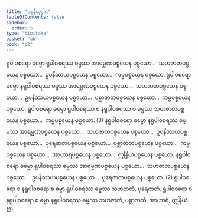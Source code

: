 ```yaml
---
title: "ပစ္စနီယုဒ္ဓါရ"
tableOfContents: false
sidebar:
  order: 5
type: "tipitaka"
basket: "ab"
book: "p2"
---
```



<DynamicBreadcrumb />

<Division number="260" book="p2" e="ch" v="38" p="469">

<Paragraph number="4643" book="p2">
ရူပါဝစရော ဓမ္မော ရူပါဝစရဿ ဓမ္မဿ အာရမ္မဏပစ္စယေန ပစ္စယော…  သဟဇာတပစ္စယေန ပစ္စယော…  ဥပနိဿယပစ္စယေန ပစ္စယော…  ကမ္မပစ္စယေန ပစ္စယော. ရူပါဝစရော ဓမ္မော နရူပါဝစရဿ ဓမ္မဿ အာရမ္မဏပစ္စယေန ပစ္စယော…  သဟဇာတပစ္စယေန ပစ္စယော…  ဥပနိဿယပစ္စယေန ပစ္စယော…  ပစ္ဆာဇာတပစ္စယေန ပစ္စယော…  ကမ္မပစ္စယေန ပစ္စယော. ရူပါဝစရော ဓမ္မော ရူပါဝစရဿ စ နရူပါဝစရဿ စ ဓမ္မဿ သဟဇာတပစ္စယေန ပစ္စယော…  ကမ္မပစ္စယေန ပစ္စယော. (3)
</Paragraph>

</Division>
<Division number="261" book="p2" e="ch" v="38" p="469">

<Paragraph number="4644" book="p2">
နရူပါဝစရော ဓမ္မော နရူပါဝစရဿ ဓမ္မဿ အာရမ္မဏပစ္စယေန ပစ္စယော…  သဟဇာတပစ္စယေန ပစ္စယော…  ဥပနိဿယပစ္စယေန ပစ္စယော…  ပုရေဇာတပစ္စယေန ပစ္စယော…  ပစ္ဆာဇာတပစ္စယေန ပစ္စယော…  ကမ္မပစ္စယေန ပစ္စယော…  အာဟာရပစ္စယေန ပစ္စယော…  ဣန္ဒြိယပစ္စယေန ပစ္စယော. နရူပါဝစရော ဓမ္မော ရူပါဝစရဿ ဓမ္မဿ အာရမ္မဏပစ္စယေန ပစ္စယော…  သဟဇာတပစ္စယေန ပစ္စယော…  ဥပနိဿယပစ္စယေန ပစ္စယော…  ပုရေဇာတပစ္စယေန ပစ္စယော. (2)
</Paragraph>

<Paragraph number="4645" book="p2">
ရူပါဝစရော စ နရူပါဝစရော စ ဓမ္မာ ရူပါဝစရဿ ဓမ္မဿ သဟဇာတံ, ပုရေဇာတံ. ရူပါဝစရော စ နရူပါဝစရော စ ဓမ္မာ နရူပါဝစရဿ ဓမ္မဿ သဟဇာတံ, ပစ္ဆာဇာတံ, အာဟာရံ, ဣန္ဒြိယံ. (2)
</Paragraph>
</Division>